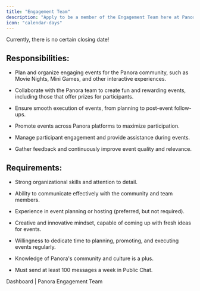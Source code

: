 ```yaml
---
title: "Engagement Team"
description: "Apply to be a member of the Engagement Team here at Panora"
icon: "calendar-days"
---
```


<Note>Currently, there is no certain closing date!</Note>

## Responsibilities:

* Plan and organize engaging events for the Panora community, such as Movie Nights, Mini Games, and other interactive experiences.

* Collaborate with the Panora team to create fun and rewarding events, including those that offer prizes for participants.

* Ensure smooth execution of events, from planning to post-event follow-ups.

* Promote events across Panora platforms to maximize participation.

* Manage participant engagement and provide assistance during events.

* Gather feedback and continuously improve event quality and relevance.

## Requirements:

* Strong organizational skills and attention to detail.

* Ability to communicate effectively with the community and team members.

* Experience in event planning or hosting (preferred, but not required).

* Creative and innovative mindset, capable of coming up with fresh ideas for events.

* Willingness to dedicate time to planning, promoting, and executing events regularly.

* Knowledge of Panora's community and culture is a plus.

* Must send at least 100 messages a week in Public Chat.

<CardGroup cols={1}>
  <Card href="https://app.panora.cc" icon="pen-to-square" horizontal>
    Dashboard | Panora Engagement Team
  </Card>
</CardGroup>